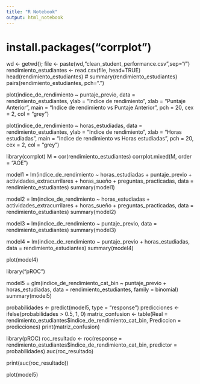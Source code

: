 ```yaml
---
title: "R Notebook"
output: html_notebook
---
```

# install.packages("corrplot")


wd <- getwd(); file <- paste(wd,"clean_student_performance.csv",sep="/")
rendimiento_estudiantes <- read.csv(file, head=TRUE)
head(rendimiento_estudiantes)
# summary(rendimiento_estudiantes)
pairs(rendimiento_estudiantes, pch=".")


plot(indice_de_rendimiento ~ puntaje_previo, data = rendimiento_estudiantes,
ylab = "Indice de rendimiento",
xlab = "Puntaje Anterior",
main = "Indice de rendimiento vs Puntaje Anterior",
pch = 20,
cex = 2,
col = "grey")


plot(indice_de_rendimiento ~ horas_estudiadas, data = rendimiento_estudiantes,
ylab = "Indice de rendimiento",
xlab = "Horas estudiadas",
main = "Indice de rendimiento vs Horas estudiadas",
pch = 20,
cex = 2,
col = "grey")


library(corrplot)
M = cor(rendimiento_estudiantes)
corrplot.mixed(M, order = "AOE")


model1 = lm(indice_de_rendimiento ~ horas_estudiadas + puntaje_previo + actividades_extracurrilares + horas_sueño + preguntas_practicadas, data = rendimiento_estudiantes)
summary(model1)

model2 = lm(indice_de_rendimiento ~ horas_estudiadas + actividades_extracurrilares + horas_sueño + preguntas_practicadas, data = rendimiento_estudiantes)
summary(model2)

model3 = lm(indice_de_rendimiento ~ puntaje_previo, data = rendimiento_estudiantes)
summary(model3)

model4 = lm(indice_de_rendimiento ~ puntaje_previo + horas_estudiadas, data = rendimiento_estudiantes)
summary(model4)

plot(model4)

library("pROC")


model5 = glm(indice_de_rendimiento_cat_bin ~ puntaje_previo + horas_estudiadas, data = rendimiento_estudiantes, family = binomial)
summary(model5) 

probabilidades <- predict(model5, type = "response")
predicciones <- ifelse(probabilidades > 0.5, 1, 0)
matriz_confusion <- table(Real = rendimiento_estudiantes$indice_de_rendimiento_cat_bin, Prediccion = predicciones)
print(matriz_confusion)

library(pROC)
roc_resultado <- roc(response = rendimiento_estudiantes$indice_de_rendimiento_cat_bin, predictor = probabilidades)
auc(roc_resultado)

print(auc(roc_resultado))

plot(model5)